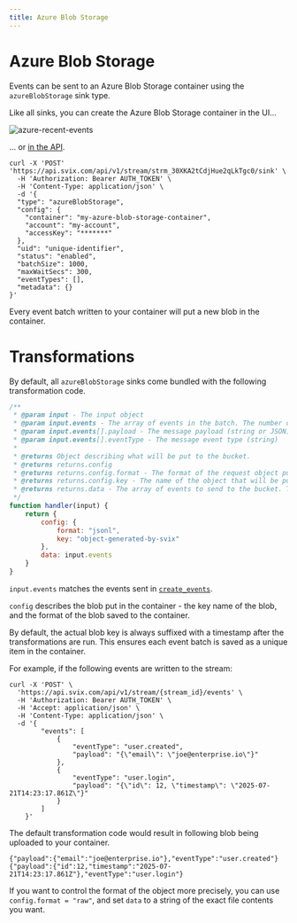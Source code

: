 ```yaml
---
title: Azure Blob Storage
---
```


# Azure Blob Storage

Events can be sent to an Azure Blob Storage container using the `azureBlobStorage` sink type.

Like all sinks, you can create the Azure Blob Storage container in the UI...

![azure-recent-events](../../img/stream/azure-blob-create.png)

... or [in the API](https://api.svix.com/docs#tag/Sink/operation/v1.stream.sink.create).

```shell
curl -X 'POST' 'https://api.svix.com/api/v1/stream/strm_30XKA2tCdjHue2qLkTgc0/sink' \
  -H 'Authorization: Bearer AUTH_TOKEN' \
  -H 'Content-Type: application/json' \
  -d '{
  "type": "azureBlobStorage",
  "config": {
    "container": "my-azure-blob-storage-container",
    "account": "my-account",
    "accessKey": "*******"
  },
  "uid": "unique-identifier",
  "status": "enabled",
  "batchSize": 1000,
  "maxWaitSecs": 300,
  "eventTypes": [],
  "metadata": {}
}'
```

Every event batch written to your container will put a new blob in the container.

# Transformations

By default, all `azureBlobStorage` sinks come bundled with the following transformation code.

```JavaScript
/**
 * @param input - The input object
 * @param input.events - The array of events in the batch. The number of events in the batch is capped by the Sink's batch size.
 * @param input.events[].payload - The message payload (string or JSON)
 * @param input.events[].eventType - The message event type (string)
 *
 * @returns Object describing what will be put to the bucket.
 * @returns returns.config
 * @returns returns.config.format - The format of the request object put to the bucket. Valid values are "jsonl", "json", or "raw" (Defaults to jsonl).
 * @returns returns.config.key - The name of the object that will be put to the bucket. This will be suffixed with a timestamp to avoid duplicate object names.
 * @returns returns.data - The array of events to send to the bucket. This will be formatted according to the format.
 */
function handler(input) {
    return {
        config: {
            format: "jsonl",
            key: "object-generated-by-svix"
        },
        data: input.events
    }
}
```

`input.events` matches the events sent in [`create_events`](https://api.svix.com/docs#tag/Event/operation/v1.stream.events.create).

`config` describes the blob put in the container - the key name of the blob, and the format of the blob saved to the container.

By default, the actual blob key is always suffixed with a timestamp after the transformations are run. This ensures each event batch is saved as a unique item in the container.

For example, if the following events are written to the stream:

```shell
curl -X 'POST' \
  'https://api.svix.com/api/v1/stream/{stream_id}/events' \
  -H 'Authorization: Bearer AUTH_TOKEN' \
  -H 'Accept: application/json' \
  -H 'Content-Type: application/json' \
  -d '{
        "events": [
            {
                "eventType": "user.created",
                "payload": "{\"email\": \"joe@enterprise.io\"}"
            },
            {
                "eventType": "user.login",
                "payload": "{\"id\": 12, \"timestamp\": \"2025-07-21T14:23:17.861Z\"}"
            }
        ]
    }'
```

The default transformation code would result in following blob being uploaded to your container.

```jsonl
{"payload":{"email":"joe@enterprise.io"},"eventType":"user.created"}
{"payload":{"id":12,"timestamp":"2025-07-21T14:23:17.861Z"},"eventType":"user.login"}
```

If you want to control the format of the object more precisely, you can use `config.format = "raw"`, and set `data` to a string of the exact file contents you want.

